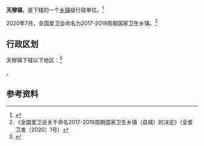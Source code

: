 {{中国乡级行政区
|景观照片文件名 = 京津城际铁路南仓特大桥.jpg
|景观照片描述 = [[京津城际铁路|京津城际铁路]]南仓特大桥
|领导职位=镇长
|领导名称=李士久
|领导职位2=镇党委书记
|领导名称2=马云洪<ref>{{Cite web|url=http://www.tjbc.gov.cn/zwgk/jgsz/tmz/|title=天穆镇|accessdate=2018-09-04|author=|date=|publisher=|archive-date=2018-09-19|archive-url=https://web.archive.org/web/20180919085505/http://www.tjbc.gov.cn/zwgk/jgsz/tmz/|dead-url=yes}}</ref>
| 电话区号 = 22
|12/01/13/100/000}}

'''天穆镇'''，是{{PRC admin/fullname|12/01/13/100/000|3}}下辖的一个[[乡镇|乡镇]]级行政单位。<ref>{{PRC admin/ref sgc|{{PRC admin/parent|12/01/13/100/000}}}}</ref>

2020年7月，全国爱卫会命名{{PAGENAMEBASE}}为2017-2019周期国家卫生乡镇。<ref>《全国爱卫会关于命名2017-2019周期国家卫生乡镇（县城）的决定》（全爱卫发〔2020〕1号）</ref>

== 行政区划 ==

天穆镇下辖以下地区：<ref>{{PRC admin/ref sgc|12/01/13/100/000}}</ref>

{{PRC admin/children|12/01/13/100/000}}。

== 参考资料 ==

{{reflist}}

{{行政区划小作品}}
{{PRC admin/navcat|12/01/13/100/000}}